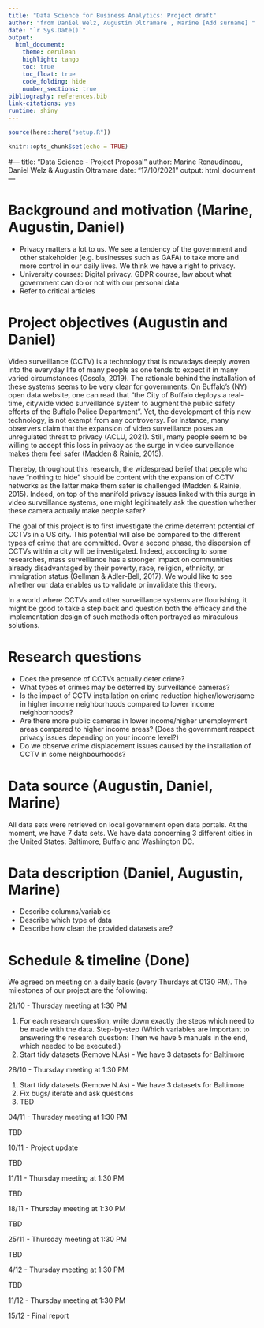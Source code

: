 ```yaml
---
title: "Data Science for Business Analytics: Project draft"
author: "from Daniel Welz, Augustin Oltramare , Marine [Add surname] "
date: "`r Sys.Date()`"
output:
  html_document:
    theme: cerulean
    highlight: tango
    toc: true
    toc_float: true
    code_folding: hide
    number_sections: true
bibliography: references.bib
link-citations: yes
runtime: shiny
---
```


```r
source(here::here("setup.R"))
```

```r
knitr::opts_chunk$set(echo = TRUE)
```


#---
title: "Data Science - Project Proposal"
author: Marine Renaudineau, Daniel Welz & Augustin Oltramare
date: "17/10/2021"
output: html_document
---

# Background and motivation (Marine, Augustin, Daniel)

- Privacy matters a lot to us. We see a  tendency of the government and other stakeholder (e.g. businesses such as GAFA) to take more and more control in our daily lives. We think we have a right to privacy. 
- University courses: Digital privacy. GDPR course, law about what government can do or not with our personal data
- Refer to critical articles


# Project objectives (Augustin and Daniel)

Video surveillance (CCTV) is a technology that is nowadays deeply woven into the everyday life of many people as one tends to expect it in many varied circumstances (Ossola, 2019). The rationale behind the installation of these systems seems to be very clear for governments. On Buffalo’s (NY) open data website, one can read that “the City of Buffalo deploys a real-time, citywide video surveillance system to augment the public safety efforts of the Buffalo Police Department”. Yet, the development of this new technology, is not exempt from any controversy. For instance, many observers claim that the expansion of video surveillance poses an unregulated threat to privacy (ACLU, 2021). Still, many people seem to be willing to accept this loss in privacy as the surge in video surveillance makes them feel safer (Madden & Rainie, 2015).

Thereby, throughout this research, the widespread belief that people who have “nothing to hide" should be content with the expansion of CCTV networks as the latter make them safer is challenged (Madden & Rainie, 2015). Indeed, on top of the manifold privacy issues linked with this surge in video surveillance systems, one might legitimately ask the question whether these camera actually make people safer?

The goal of this project is to first investigate the crime deterrent potential of CCTVs in a US city. This potential will also be compared to the different types of crime that are committed. Over a second phase, the dispersion of CCTVs within a city will be investigated. Indeed, according to some researches, mass surveillance has a stronger impact on communities already disadvantaged by their poverty, race, religion, ethnicity, or immigration status (Gellman & Adler-Bell, 2017). We would like to see whether our data enables us to validate or invalidate this theory.

In a world where CCTVs and other surveillance systems are flourishing, it might be good to take a step back and question both the efficacy and the implementation design of such methods often portrayed as miraculous solutions.

# Research questions 

- Does the presence of CCTVs actually deter crime?
- What types of crimes may be deterred by surveillance cameras?
- Is the impact of CCTV installation on crime reduction higher/lower/same in higher income neighborhoods compared to lower income neighborhoods?
- Are there more public cameras in lower income/higher unemployment areas compared to higher income areas? (Does the government respect privacy issues depending on your income level?)
- Do we observe crime displacement issues caused by the installation of CCTV in some neighbourhoods?

# Data source (Augustin, Daniel, Marine)

All data sets were retrieved on local government open data portals. At the moment, we have 7 data sets. We have data concerning 3 different cities in the United States: Baltimore, Buffalo and Washington DC.

# Data description (Daniel, Augustin, Marine)

- Describe columns/variables
- Describe which type of data
- Describe how clean the provided datasets are?


# Schedule & timeline (Done)

We agreed on meeting on a daily basis (every Thurdays at 0130 PM). The milestones of our project are the following:

21/10 - Thursday meeting at 1:30 PM

1) For each research question, write down exactly the steps which need to be made with the data. Step-by-step (Which variables are important to answering the research question: Then we have 5 manuals in the end, which needed to be executed.)
2) Start tidy datasets (Remove N.As) - We have 3 datasets for Baltimore

28/10 - Thursday meeting at 1:30 PM

1) Start tidy datasets (Remove N.As) - We have 3 datasets for Baltimore
2) Fix bugs/ iterate and ask questions
3) TBD

04/11 - Thursday meeting at 1:30 PM

TBD

10/11 - Project update 

TBD

11/11 - Thursday meeting at 1:30 PM

TBD

18/11 - Thursday meeting at 1:30 PM

TBD

25/11 - Thursday meeting at 1:30 PM

TBD

4/12 - Thursday meeting at 1:30 PM

TBD

11/12 - Thursday meeting at 1:30 PM


15/12 - Final report



